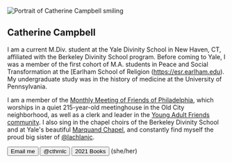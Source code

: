 

<Image
  alt="Portrait of Catherine Campbell smiling"
  src={portraitImg}
  layout="responsive"
  placeholder="blur"
  priority
/>

<article>

# Catherine Campbell

I am a current M.Div. student at the Yale Divinity School in New Haven, CT, affiliated with the Berkeley Divinity School program. Before coming to Yale, I was a member of the first cohort of M.A. students in Peace and Social Transformation at the [Earlham School of Religion (https://esr.earlham.edu). My undergraduate study was in the history of medicine at the University of Pennsylvania. 
  
I am a member of the [Monthly Meeting of Friends of Philadelphia](https://www.fgcquaker.org/cloud/monthly-meeting-friends-philadelphia-arch-street-quakers), which worships in a quiet 215-year-old meetinghouse in the Old City neighborhood, as well as a clerk and leader in the [Young Adult Friends community](https://www.pym.org/young-adult-friends/). I also sing in the chapel choirs of the Berkeley Divinity School and at Yale's beautiful [Marquand Chapel](https://www.youtube.com/user/yaleismtv), and constantly find myself the proud big sister of [@lachlanjc](https:/lachlanjc.com).
  

<Actions>
  <Button as="a" variant="muted" href="mailto:catherine.campbell617@gmail.com">
    <Mail />
    Email me
  </Button>
  <Button as="a" variant="muted" href="https://twitter.com/cthrnlc">
    <Twitter />
    @cthrnlc
  </Button>
  <Button
    as="a"
    variant="muted"
    href="https://www.goodreads.com/user_challenges/26613336"
  >
    <BookOpen />
    2021 Books
  </Button>
  (she/her)
</Actions>

</article>
